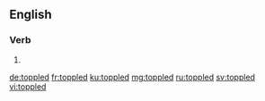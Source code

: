 ==English==

===Verb===
{{head|en|verb form}}

# {{en-past of|topple}}

[[de:toppled]]
[[fr:toppled]]
[[ku:toppled]]
[[mg:toppled]]
[[ru:toppled]]
[[sv:toppled]]
[[vi:toppled]]